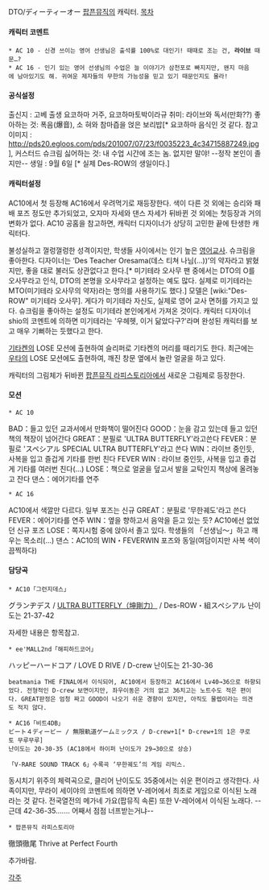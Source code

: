 DTO/ディーティーオー
[[팝픈뮤직]]의 캐릭터.
[[목차]]
==== 캐릭터 코멘트 ==== 
 * AC 10 - 신경 쓰이는 영어 선생님은 출석률 100%로 대인기! 때때로 조는 건, '''라이브''' 때문…?
 * AC 16 - 인기 있는 영어 선생님의 수업은 늘 이야기가 삼천포로 빠지지만, 왠지 마음에 남아있기도 해. 귀여운 제자들의 무한의 가능성을 믿고 있기 때문인지도 몰라!

==== 공식설정 ==== 
출신지 : 고베 출생 요코하마 거주, 요코하마토박이라규
취미: 라이브와 독서(만화??)
좋아하는 것: 폭음(爆音), 소 혀와 참마즙을 얹은 보리밥[* 요코하마 음식인 것 같다. 참고이미지 : http://pds20.egloos.com/pds/201007/07/23/f0035223_4c34715887249.jpg ], 커스터드 슈크림
싫어하는 것: 내 수업 시간에 조는 놈. 없지만 말야! --정작 본인이 졸지만--
생일 : 9월 6일 [* 실제 Des-ROW의 생일이다.]

==== 캐릭터설정 ==== 
AC10에서 첫 등장해 AC16에서 우려먹기로 재등장한다. 색이 다른 것 외에는 승리와 패배 포즈 정도만 추가되었고, 오쟈마 자세와 댄스 자세가 뒤바뀐 것 외에는 첫등장과 거의 변화가 없다. AC10 공홈을 참고하면, 캐릭터 디자이너가 상당히 고민한 끝에 탄생한 캐릭터다. 

불성실하고 껄렁껄렁한 성격이지만, 학생들 사이에서는 인기 높은 [[영어교사]]. 슈크림을 좋아한다. 디자이너는 ‘Des Teacher Oresama(데스 티쳐 나님(...))’의 약자라고 밝혔지만, 좋을 대로 불러도 상관없다고 한다.[* 미기테라 오사무 팬 중에서는 DTO의 O를 오사무라고 인식, DTO의 본명을 오사무라고 설정하는 예도 많다. 실제로 미기테라는 MTO(미기테라 오사무의 약자)라는 명의를 사용하기도 했다.] 모델은 [wiki:"Des-ROW" 미기테라 오사무]. 게다가 미기테라 자신도, 실제로 영어 교사 면허를 가지고 있다. 슈크림을 좋아하는 설정도 미기테라 본인에게서 가져온 것이다. 
캐릭터 디자이너 shio의 코멘트에 의하면 미기테라는 '우헤헷, 이거 닮았다구?'라며 완성된 캐릭터를 보고 매우 기뻐하는 듯했다고 한다.

[[기타켄]]의 LOSE 모션에 출현하여 슬리퍼로 기타켄의 머리를 때리기도 한다.
최근에는 [[うた|우타]]의 LOSE 모션에도 출현하여, 깨진 창문 옆에서 놀란 얼굴을 하고 있다.

캐릭터의 그림체가 뒤바뀐 [[팝픈뮤직 라피스토리아]]에서 새로운 그림체로 등장한다.
==== 모션 ==== 
 * AC 10
BAD：들고 있던 교과서에서 만화책이 떨어진다
GOOD：눈을 감고 있는데 들고 있던 책의 책장이 넘어간다
GREAT：분필로 'ULTRA BUTTERFLY'라고쓴다
FEVER：분필로 'スペシアル SPECIAL ULTRA BUTTERFLY'라고 쓴다
WIN：라이브 중인듯, 사복을 입고 즐겁게 기타를 한번 친다
FEVER WIN : 라이브 중인듯, 사복을 입고 즐겁게 기타를 여러번 친다(...)
LOSE：책으로 얼굴을 덮고서 발을 교탁인지 책상에 올려놓고 잔다
댄스：에어기타를 연주

 * AC 16
AC10에서 색깔만 다르다. 일부 포즈는 신규
GREAT：분필로 '무한궤도'라고 쓴다
FEVER：에어기타를 연주
WIN：옆을 향하고서 음악을 듣고 있는 듯? AC10에선 없었던 신규 포즈
LOSE：쪽지시험 중에 앉아서 졸고 있다. 학생들의 「선생님～」하고 깨우는 목소리(...)
댄스：AC10의 WIN・FEVERWIN 포즈와 동일(여담이지만 사복 색이 끔찍하다)

==== 담당곡 ==== 
 * AC10「그런지데스」
グランヂデス / [[ULTRA BUTTERFLY（坤剛力）]] / Des-ROW・組スペシアル	
난이도는 21-37-42
{{{#!html
<iframe width="480" height="360" src="http://www.youtube.com/embed/M473GCB03cQ?rel=0" frameborder="0" allowfullscreen></iframe>}}}

자세한 내용은 항목참고.

 * ee'MALL2nd「해피하드코어」
ハッピーハードコア / LOVE D RIVE / D-crew	
난이도는 21-30-36
{{{#!html
<object width="480" height="385"><param name="movie" value="http://www.youtube.com/v/ifI2WdUPNrQ&amp;hl=ko_KR&amp;fs=1?rel=0"></param><param name="allowFullScreen" value="true"></param><param name="allowscriptaccess" value="always"></param><embed src="http://www.youtube.com/v/ifI2WdUPNrQ&amp;hl=ko_KR&amp;fs=1?rel=0" type="application/x-shockwave-flash" allowscriptaccess="always" allowfullscreen="true" width="480" height="385"></embed></object>
}}}
 beatmania THE FINAL에서 이식되어, AC10에서 등장하고 AC16에서 Lv40→36으로 하향되었다. 전형적인 D-crew 보면이지만, 좌우이동은 거의 없고 36치고는 노트수도 적은 편이다. GREAT판정은 엄청 짜고 GOOD이 나오기 쉬운 경향이 있지만, 아직도 물렙이라는 의견도 적지 않다.

 * AC16「비트4DB」
 ビート４ディービー / 無限軌道ゲームミックス / D-crew+1[* D-crew+1의 1은 쿠로토 무루무루]
 난이도는 20-30-35 (AC18에서 하이퍼 난이도가 29→30으로 상승)
{{{#!html
<iframe width="420" height="315" src="http://www.youtube.com/embed/agyP_mrS_fE?rel=0" frameborder="0" allowfullscreen></iframe>
}}}
 「V-RARE SOUND TRACK 6」수록곡 ‘무한궤도’의 게임 리믹스.
동시치기 위주의 체력곡으로, 클리어 난이도도 35중에서는 쉬운 편이라고 생각한다. 
사족이지만, 무라이 세이야의 코멘트에 의하면 V-레어에서 최초로 게임으로 이식된 노래라는 것 같다. 전국열전의 메가네 가요(팝뮤직 속론) 또한 V-레어에서 이식된 노래다. --근데 42-36-35....... 어째서 점점 너프받는거냐--

 * 팝픈뮤직 라피스토리아
徹頭徹尾 Thrive at Perfect Fourth

추가바람.



[[각주]]
